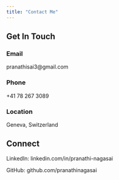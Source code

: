 ```yaml
---
title: "Contact Me"
---
```


## Get In Touch

### Email
pranathisai3@gmail.com

### Phone
+41 78 267 3089

### Location
Geneva, Switzerland

## Connect

LinkedIn: linkedin.com/in/pranathi-nagasai

GitHub: github.com/pranathinagasai
